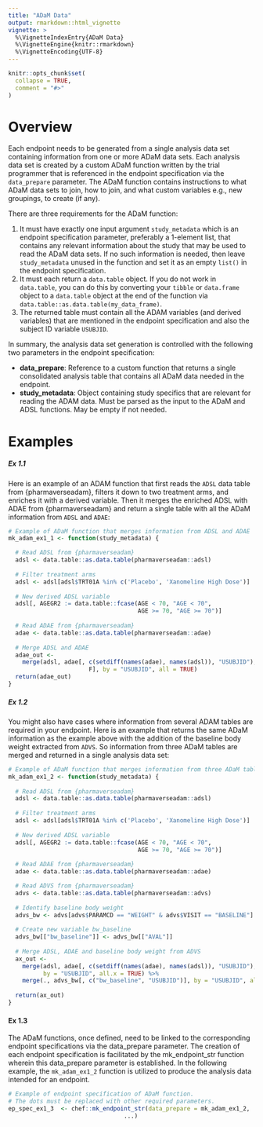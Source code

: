```yaml
---
title: "ADaM Data"
output: rmarkdown::html_vignette
vignette: >
  %\VignetteIndexEntry{ADaM Data}
  %\VignetteEngine{knitr::rmarkdown}
  %\VignetteEncoding{UTF-8}
---
```


```r
knitr::opts_chunk$set(
  collapse = TRUE,
  comment = "#>"
)
```

# Overview

Each endpoint needs to be generated from a single analysis data set containing information from one or more ADaM data sets. Each analysis data set is created by a custom ADaM function written by the trial programmer that is referenced in the endpoint specification via the `data_prepare` parameter. The ADaM function contains instructions to what ADaM data sets to join, how to join, and what custom variables e.g., new groupings, to create (if any).

There are three requirements for the ADaM function:

1. It must have exactly one input argument `study_metadata` which is an endpoint specification parameter, preferably a 1-element list, that contains any relevant information about the study that may be used to read the ADaM data sets. If no such information is needed, then leave `study_metadata` unused in the function and set it as an empty `list()` in the endpoint specification.
2. It must each return a `data.table` object. If you do not work in `data.table`, you can do this by converting your `tibble` or `data.frame` object to a `data.table` object at the end of the function via `data.table::as.data.table(my_data_frame)`.
3. The returned table must contain all the ADAM variables (and derived variables) that are mentioned in the endpoint specification and also the subject ID variable `USUBJID`.

In summary, the analysis data set generation is controlled with the following two parameters in the endpoint specification:

* **data_prepare**: Reference to a custom function that returns a single consolidated analysis table that contains all ADaM data needed in the endpoint.
* **study_metadata**: Object containing study specifics that are relevant for reading the ADAM data. Must be parsed as the input to the ADaM and ADSL functions. May be empty if not needed.

# Examples

##### Ex 1.1

Here is an example of an ADAM function that first reads the `ADSL` data table from {pharmaverseadam}, filters it down to two treatment arms, and enriches it with a derived variable. Then it merges the enriched ADSL with ADAE from {pharmaverseadam} and return a single table with all the ADaM information from `ADSL` and `ADAE`:

```r
# Example of ADaM function that merges information from ADSL and ADAE
mk_adam_ex1_1 <- function(study_metadata) {

  # Read ADSL from {pharmaverseadam} 
  adsl <- data.table::as.data.table(pharmaverseadam::adsl)
  
  # Filter treatment arms
  adsl <- adsl[adsl$TRT01A %in% c('Placebo', 'Xanomeline High Dose')]
  
  # New derived ADSL variable 
  adsl[, AGEGR2 := data.table::fcase(AGE < 70, "AGE < 70",
                                     AGE >= 70, "AGE >= 70")]
  
  # Read ADAE from {pharmaverseadam}
  adae <- data.table::as.data.table(pharmaverseadam::adae)
  
  # Merge ADSL and ADAE
  adae_out <-
    merge(adsl, adae[, c(setdiff(names(adae), names(adsl)), "USUBJID"), with =
                       F], by = "USUBJID", all = TRUE)
  return(adae_out)
}
```

##### Ex 1.2

You might also have cases where information from several ADAM tables are required in your endpoint. Here is an example that returns the same ADaM information as the example above with the addition of the baseline body weight extracted from `ADVS`. So information from three ADaM tables are merged and returned in a single analysis data set:

```r
# Example of ADaM function that merges information from three ADaM tables
mk_adam_ex1_2 <- function(study_metadata) {
  
  # Read ADSL from {pharmaverseadam} 
  adsl <- data.table::as.data.table(pharmaverseadam::adsl)
  
  # Filter treatment arms
  adsl <- adsl[adsl$TRT01A %in% c('Placebo', 'Xanomeline High Dose')]
  
  # New derived ADSL variable 
  adsl[, AGEGR2 := data.table::fcase(AGE < 70, "AGE < 70",
                                     AGE >= 70, "AGE >= 70")]
  
  # Read ADAE from {pharmaverseadam}
  adae <- data.table::as.data.table(pharmaverseadam::adae)

  # Read ADVS from {pharmaverseadam}
  advs <- data.table::as.data.table(pharmaverseadam::advs)
  
  # Identify baseline body weight
  advs_bw <- advs[advs$PARAMCD == "WEIGHT" & advs$VISIT == "BASELINE"]
  
  # Create new variable bw_baseline
  advs_bw[["bw_baseline"]] <- advs_bw[["AVAL"]]
  
  # Merge ADSL, ADAE and baseline body weight from ADVS
  ax_out <-
    merge(adsl, adae[, c(setdiff(names(adae), names(adsl)), "USUBJID"), with = F], 
          by = "USUBJID", all.x = TRUE) %>%
    merge(., advs_bw[, c("bw_baseline", "USUBJID")], by = "USUBJID", all.x = TRUE)
  
  return(ax_out)
}
```

#### Ex 1.3

The ADaM functions, once defined, need to be linked to the corresponding endpoint specifications via the data_prepare parameter. The creation of each endpoint specification is facilitated by the mk_endpoint_str function wherein this data_prepare parameter is established. In the following example, the `mk_adam_ex1_2` function is utilized to produce the analysis data intended for an endpoint.
```r
# Example of endpoint specification of ADaM function.
# The dots must be replaced with other required parameters.
ep_spec_ex1_3  <- chef::mk_endpoint_str(data_prepare = mk_adam_ex1_2,
                                 ...)
```
